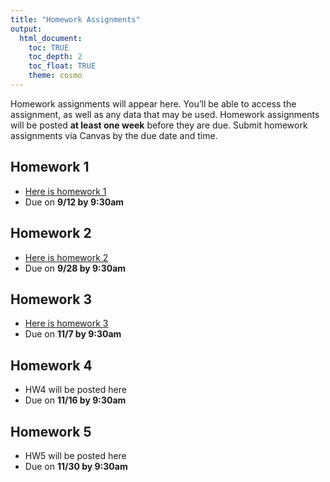 ```yaml
---
title: "Homework Assignments"
output: 
  html_document:
    toc: TRUE
    toc_depth: 2
    toc_float: TRUE
    theme: cosmo
---
```


Homework assignments will appear here. You'll be able to access the assignment, as well as any data that may be used. Homework assignments will be posted **at least one week** before they are due. Submit homework assignments via Canvas by the due date and time.

## Homework 1
- [Here is homework 1](homework/homework_1.html)
- Due on **9/12 by 9:30am**

## Homework 2
- [Here is homework 2](homework/homework_2.html)
- Due on **9/28 by 9:30am**

## Homework 3
- [Here is homework 3](homework/homework_3.html)
- Due on **11/7 by 9:30am**

## Homework 4
- HW4 will be posted here
- Due on **11/16 by 9:30am**

## Homework 5
- HW5 will be posted here
- Due on **11/30 by 9:30am**